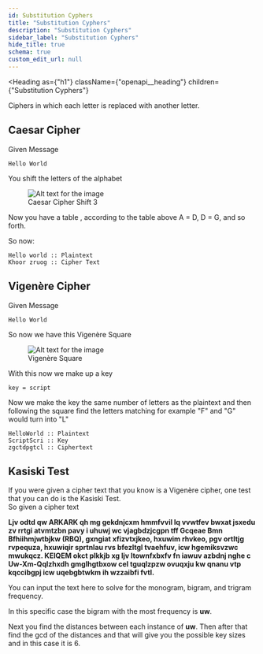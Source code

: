 ```yaml
---
id: Substitution Cyphers
title: "Substitution Cyphers"
description: "Substitution Cyphers"
sidebar_label: "Substitution Cyphers"
hide_title: true
schema: true
custom_edit_url: null
---
```



<Heading
  as={"h1"}
  className={"openapi__heading"}
  children={"Substitution Cyphers"}
>
</Heading>


Ciphers in which each letter is replaced with another letter.

## Caesar Cipher

Given Message

```
Hello World
```

You shift the letters of the alphabet 

<p align = "center">
<figure> <img src={require("../../../../../static/img/ccipher.png").default} alt="Alt text for the image" /><figcaption> Caesar Cipher Shift 3 </figcaption> </figure>
</p>

Now you have a table , according to the table above A = D, D = G, and so forth.

So now:

```
Hello world :: Plaintext
Khoor zruog :: Cipher Text
```

## Vigenère Cipher

Given Message

```
Hello World
```

So now we have this Vigenère Square

<p align = "center">
<figure> <img src={require("../../../../../static/img/vcipher.png").default} alt="Alt text for the image" /><figcaption> Vigenère Square </figcaption> </figure>
</p>

With this now we make up a key

```
key = script
```

Now we make the key the same number of letters as the plaintext and then following the square find the letters matching for example "F" and "G" would turn into "L"

```
HelloWorld :: Plaintext
ScriptScri :: Key
zgctdpgtcl :: Ciphertext
```

## Kasiski Test

If you were given a cipher text that you know is a Vigenère cipher, one test that you can do is the Kasiski Test.  
So given a cipher text  

<p>
<strong>Ljv odtd qw ARKARK qh mg gekdnjcxm hmmfvvil lq vvwtfev bwxat jsxedu zv rrtgi atvmtzbn pavy i uhuwj wc vjagbdzjcgpn tff Gcqeae Bmn Bfhiihmjwtbjkw (RBQ), gxngiat xfizvtxjkeo, hxuwim rhvkeo, pgv ortltjg rvpequza, hxuwiqir sprtnlau rvs bfezltgl tvaehfuv, icw hgemiksvzwc mwukqcz. KEIQEM okct plkkjb xg ljv ltownfxbxfv fn iawuv azbdnj nghe c Uw-Xm-Qqlzhxdh gmglhgtbxow cel tguqlzpzw ovuqxju kw qnanu vtp kqccibgpj icw uqebgbtwkm ih wzzaibfi fvtl. </strong><br/>
</p>

You can input the text here to solve for the monogram, bigram, and trigram frequency.  

In this specific case the bigram with the most frequency is **uw**.  

Next you find the distances between each instance of **uw**. Then after that find the gcd of the distances and that will give you the possible key sizes and in this case it is 6.  
